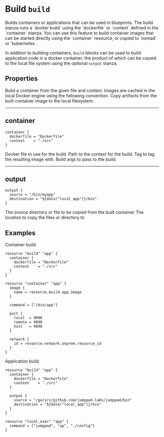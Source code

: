 
# Build `build`

<Intro>
Builds containers or applications that can be used in blueprints. The build stanza runs a `docker build`
using the `dockerfile` or `context` defined in the `container` stanza. You can use
this feature to build container images that can be started directly using the `container` resource,
or copied to `nomad` or `kubernetes`.

In addition to building containers, `build` blocks can be used to build application code in a docker
container, the product of which can be copied to the local file system using the optional `output` stanza.
</Intro>

## Properties

<Properties>
  <Property name="container" type="#container" value="">
    Build a container from the given file and context.
    Images are cached in the local Docker engine using the following convention.
  </Property>
  <Property name="output" type="#output" value="">
    Copy artifacts from the built container image to the local filesystem.
  </Property>
</Properties>

---

## container

```hcl
container {
  dockerfile = "Dockerfile"
  context    = "./src"
}
```

<Properties>
  <Property name="dockerfile" type="string" value="Dockerfile">
    Docker file to use for the build.
  </Property>
  <Property name="context" type="string" required="true" value="">
    Path to the context for the build.
  </Property>
  <Property name="tag" type="string" value="">
    Tag to tag the resulting image with.
  </Property>
  <Property name="args" type="map[string]string" value="">
    Build args to pass to the build.
  </Property>
</Properties>

---

## output

```hcl
output {
  source = "/bin/myapp"
  destination = "${data("local_app")}/bin"
}
```

<Properties>
  <Property name="source" type="string" value="">
    The source directory or file to be copied from the built container
  </Property>
  <Property name="destination" type="string" value="">
    The location to copy the files or directory to
  </Property>
</Properties>

## Examples

Container build

```hcl
resource "build" "app" {
  container {
    dockerfile = "Dockerfile"
    context    = "./src"
  }
}

resource "container" "app" {
  image {
    name = resource.build.app.image
  }

  command = ["/bin/app"]

  port {
    local  = 9090
    remote = 9090
    host   = 9090
  }

  network {
    id = resource.network.onprem.resource_id
  }
}
```

Application build

```hcl
resource "build" "app" {
  container {
    dockerfile = "Dockerfile"
    context    = "./src"
  }

  output {
    source = "/go/src/github.com/jumppad-labs/jumppad/bin"
    destination = "${data("local_app")}/bin"
  }
}

resource "local_exec" "app" {
  command = ["jumppad", "up", "./config"]
}
```